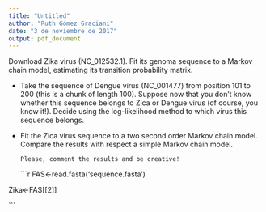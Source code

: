 ```yaml
---
title: "Untitled"
author: "Ruth Gómez Graciani"
date: "3 de noviembre de 2017"
output: pdf_document
---
```

 Download Zika virus (NC_012532.1).  Fit its genoma sequence to a Markov chain model, estimating its transition probability matrix.

- Take the sequence of Dengue virus (NC_001477) from position 101 to 200 (this is a chunk of length 100). Suppose now that you don’t know whether this sequence belongs to Zica or Dengue virus (of course, you know it!). Decide using the log-likelihood method to which virus this sequence belongs.

-  Fit the Zica virus sequence to a two second order Markov chain model. Compare the results with respect a simple Markov chain model.  

       Please, comment the results and be creative!
```r


FAS<-read.fasta('sequence.fasta')

Zika<-FAS[[2]]


```